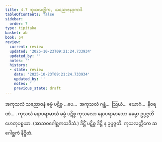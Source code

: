 ```yaml
---
title: 4.7 ကုသလတ္တိက, သညောဇနဒုကာဒိ
tableOfContents: false
sidebar:
  order: 7
type: tipitaka
basket: ab
book: p4
review:
  current: review
  updated: '2025-10-23T09:21:24.733934'
  updated_by: ''
  notes: ''
  history:
  - state: review
    date: '2025-10-23T09:21:24.733934'
    updated_by: ''
    notes: ''
    previous_state: draft
---
```



<ReviewStatus review={frontmatter.review} showDetails={true} />

<HypothesisAnnotation frontmatter={frontmatter} />

<DynamicBreadcrumb />

<Division number="34" book="p4" e="ch" v="39" p="595">

<Paragraph number="1329" book="p4">
အကုသလံ သညောဇနံ ဓမ္မံ ပဋိစ္စ …ပေ…  အကုသလံ ဂန္ထံ…  ဩဃံ…  ယောဂံ…  နီဝရဏံ… .
</Paragraph>

<Paragraph number="1330" book="p4">
ကုသလံ နောပရာမာသံ ဓမ္မံ ပဋိစ္စ ကုသလော နောပရာမာသော ဓမ္မော ဥပ္ပဇ္ဇတိ ဟေတုပစ္စယာ. (အာသဝဂေါစ္ဆကသဒိသံ.) ဒိဋ္ဌိံ ပဋိစ္စ ဒိဋ္ဌိ န ဥပ္ပဇ္ဇတိ.

</Paragraph>
</Division>

<Paragraph number="1331" type="center" book="p4">
ကုသလတ္တိကေ ဆ ဂေါစ္ဆကံ နိဋ္ဌိတံ.
</Paragraph>